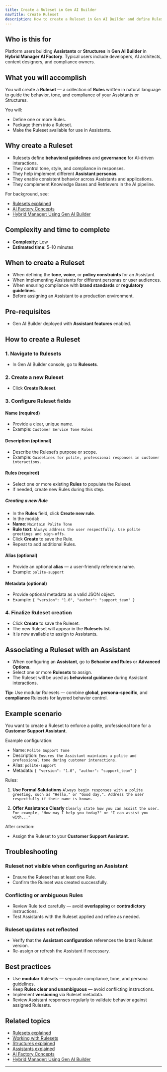 ```yaml
---
title: Create a Ruleset in Gen AI Builder
navTitle: Create Ruleset
description: How to create a Ruleset in Gen AI Builder and define Rules to guide Assistant behavior.
---
```


## Who is this for

Platform users building **Assistants** or **Structures** in **Gen AI Builder** in **Hybrid Manager AI Factory**.
Typical users include developers, AI architects, content designers, and compliance owners.

## What you will accomplish

You will create a **Ruleset** — a collection of **Rules** written in natural language to guide the behavior, tone, and compliance of your Assistants or Structures.

You will:

-   Define one or more Rules.
-   Package them into a Ruleset.
-   Make the Ruleset available for use in Assistants.

## Why create a Ruleset

-   Rulesets define **behavioral guidelines** and **governance** for AI-driven interactions.
-   They control tone, style, and compliance in responses.
-   They help implement different **Assistant personas**.
-   They enable consistent behavior across Assistants and applications.
-   They complement Knowledge Bases and Retrievers in the AI pipeline.

For background, see:

-   [Rulesets explained](/edb-postgres-ai/ai-factory/learn/explained/rulesets-explained)
-   [AI Factory Concepts](/edb-postgres-ai/ai-factory/learn/explained/ai-factory-concepts)
-   [Hybrid Manager: Using Gen AI Builder](/edb-postgres-ai/hybrid-manager/ai-factory/gen-ai/builder)

## Complexity and time to complete

-   **Complexity**: Low
-   **Estimated time**: 5–10 minutes

## When to create a Ruleset

-   When defining the **tone**, **voice**, or **policy constraints** for an Assistant.
-   When implementing Assistants for different personas or user audiences.
-   When ensuring compliance with **brand standards** or **regulatory guidelines**.
-   Before assigning an Assistant to a production environment.

## Pre-requisites

-   Gen AI Builder deployed with **Assistant features** enabled.

## How to create a Ruleset

### 1. Navigate to Rulesets

-   In Gen AI Builder console, go to **Rulesets**.

### 2. Create a new Ruleset

-   Click **Create Ruleset**.

### 3. Configure Ruleset fields

#### Name (required)

-   Provide a clear, unique name.
-   Example: `Customer Service Tone Rules`

#### Description (optional)

-   Describe the Ruleset’s purpose or scope.
-   Example: `Guidelines for polite, professional responses in customer interactions.`

#### Rules (required)

-   Select one or more existing **Rules** to populate the Ruleset.
-   If needed, create new Rules during this step.

##### Creating a new Rule

-   In the **Rules** field, click **Create new rule**.
-   In the modal:
-   **Name**: `Maintain Polite Tone`
-   **Rule text**: `Always address the user respectfully. Use polite greetings and sign-offs.`
-   Click **Create** to save the Rule.
-   Repeat to add additional Rules.

#### Alias (optional)

-   Provide an optional **alias** — a user-friendly reference name.
-   Example: `polite-support`

#### Metadata (optional)

-   Provide optional metadata as a valid JSON object.
-   Example: `{ "version": "1.0", "author": "support_team" }`

### 4. Finalize Ruleset creation

-   Click **Create** to save the Ruleset.
-   The new Ruleset will appear in the **Rulesets** list.
-   It is now available to assign to Assistants.

## Associating a Ruleset with an Assistant

-   When configuring an **Assistant**, go to **Behavior and Rules** or **Advanced Options**.
-   Select one or more **Rulesets** to assign.
-   The Ruleset will be used as **behavioral guidance** during Assistant interactions.

**Tip:** Use modular Rulesets — combine **global**, **persona-specific**, and **compliance** Rulesets for layered behavior control.

## Example scenario

You want to create a Ruleset to enforce a polite, professional tone for a **Customer Support Assistant**.

Example configuration:

-   Name: `Polite Support Tone`
-   Description: `Ensures the Assistant maintains a polite and professional tone during customer interactions.`
-   Alias: `polite-support`
-   Metadata: `{ "version": "1.0", "author": "support_team" }`

Rules:

1.  **Use Formal Salutations**
    `Always begin responses with a polite greeting, such as "Hello," or "Good day,". Address the user respectfully if their name is known.`

2.  **Offer Assistance Clearly**
    `Clearly state how you can assist the user. For example, "How may I help you today?" or "I can assist you with..."`

After creation:

-   Assign the Ruleset to your **Customer Support Assistant**.

## Troubleshooting

### Ruleset not visible when configuring an Assistant

-   Ensure the Ruleset has at least one Rule.
-   Confirm the Ruleset was created successfully.

### Conflicting or ambiguous Rules

-   Review Rule text carefully — avoid **overlapping** or **contradictory** instructions.
-   Test Assistants with the Ruleset applied and refine as needed.

### Ruleset updates not reflected

-   Verify that the **Assistant configuration** references the latest Ruleset version.
-   Re-assign or refresh the Assistant if necessary.

## Best practices

-   Use **modular** Rulesets — separate compliance, tone, and persona guidelines.
-   Keep **Rules clear and unambiguous** — avoid conflicting instructions.
-   Implement **versioning** via Ruleset metadata.
-   Review Assistant responses regularly to validate behavior against assigned Rulesets.

## Related topics

-   [Rulesets explained](/edb-postgres-ai/ai-factory/learn/explained/rulesets-explained)
-   [Working with Rulesets](/edb-postgres-ai/ai-factory/gen-ai/agent-studio/rulesets)
-   [Structures explained](/edb-postgres-ai/ai-factory/learn/explained/structures-explained/)
-   [Assistants explained](/edb-postgres-ai/ai-factory/learn/explained/assistants-explained)
-   [AI Factory Concepts](/edb-postgres-ai/ai-factory/learn/explained/ai-factory-concepts)
-   [Hybrid Manager: Using Gen AI Builder](/edb-postgres-ai/hybrid-manager/ai-factory/gen-ai/builder)

* * *

